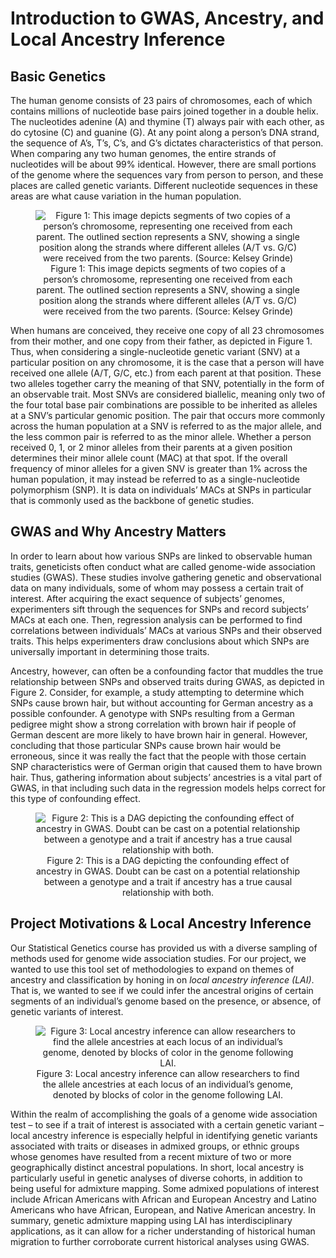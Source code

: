 # Introduction to GWAS, Ancestry, and Local Ancestry Inference

## Basic Genetics

The human genome consists of 23 pairs of chromosomes, each of which contains millions of nucleotide base pairs joined together in a double helix. The nucleotides adenine (A) and thymine (T) always pair with each other, as do cytosine (C) and guanine (G). At any point along a person’s DNA strand, the sequence of A’s, T’s, C’s, and G’s dictates characteristics of that person. When comparing any two human genomes, the entire strands of nucleotides will be about 99% identical. However, there are small portions of the genome where the sequences vary from person to person, and these places are called genetic variants. Different nucleotide sequences in these areas are what cause variation in the human population.

<center>

![Figure 1: This image depicts segments of two copies of a person’s chromosome, representing one received from each parent. The outlined section represents a SNV, showing a single position along the strands where different alleles (A/T vs. G/C) were received from the two parents. (Source: Kelsey Grinde) ](./figures/fig1.png)

</center>

When humans are conceived, they receive one copy of all 23 chromosomes from their mother, and one copy from their father, as depicted in Figure 1. Thus, when considering a single-nucleotide genetic variant (SNV) at a particular position on any chromosome, it is the case that a person will have received one allele (A/T, G/C, etc.) from each parent at that position. These two alleles together carry the meaning of that SNV, potentially in the form of an observable trait. Most SNVs are considered biallelic, meaning only two of the four total base pair combinations are possible to be inherited as alleles at a SNV’s particular genomic position. The pair that occurs more commonly across the human population at a SNV is referred to as the major allele, and the less common pair is referred to as the minor allele. Whether a person received 0, 1, or 2 minor alleles from their parents at a given position determines their minor allele count (MAC) at that spot. If the overall frequency of minor alleles for a given SNV is greater than 1% across the human population, it may instead be referred to as a single-nucleotide polymorphism (SNP). It is data on individuals’ MACs at SNPs in particular that is commonly used as the backbone of genetic studies.

## GWAS and Why Ancestry Matters

In order to learn about how various SNPs are linked to observable human traits, geneticists often conduct what are called genome-wide association studies (GWAS). These studies involve gathering genetic and observational data on many individuals, some of whom may possess a certain trait of interest. After acquiring the exact sequence of subjects’ genomes, experimenters sift through the sequences for SNPs and record subjects’ MACs at each one. Then, regression analysis can be performed to find correlations between individuals’ MACs at various SNPs and their observed traits. This helps experimenters draw conclusions about which SNPs are universally important in determining those traits.

Ancestry, however, can often be a confounding factor that muddles the true relationship between SNPs and observed traits during GWAS, as depicted in Figure 2. Consider, for example, a study attempting to determine which SNPs cause brown hair, but without accounting for German ancestry as a possible confounder. A genotype with SNPs resulting from a German pedigree might show a strong correlation with brown hair if people of German descent are more likely to have brown hair in general. However, concluding that those particular SNPs cause brown hair would be erroneous, since it was really the fact that the people with those certain SNP characteristics were of German origin that caused them to have brown hair. Thus, gathering information about subjects’ ancestries is a vital part of GWAS, in that including such data in the regression models helps correct for this type of confounding effect. 

<center>

![Figure 2: This is a DAG depicting the confounding effect of ancestry in GWAS. Doubt can be cast on a potential relationship between a genotype and a trait if ancestry has a true causal relationship with both.](/Users/brianlee/Dropbox/My Mac (Brian’s MacBook Pro)/Desktop/2022 FALL/STAT 494/GWAS_rf/figures/fig2.png)

</center>

## Project Motivations & Local Ancestry Inference

Our Statistical Genetics course has provided us with a diverse sampling of methods used for genome wide association studies. For our project, we wanted to use this tool set of methodologies to expand on themes of ancestry and classification by honing in on *local ancestry inference (LAI)*. That is, we wanted to see if we could infer the ancestral origins of certain segments of an individual’s genome based on the presence, or absence, of genetic variants of interest.

<center>

![Figure 3: Local ancestry inference can allow researchers to find the allele ancestries at each locus of an individual's genome, denoted by blocks of color in the genome following LAI.](/Users/brianlee/Dropbox/My Mac (Brian’s MacBook Pro)/Desktop/2022 FALL/STAT 494/GWAS_rf/figures/fig3.png)

</center>

Within the realm of accomplishing the goals of a genome wide association test – to see if a trait of interest is associated with a certain genetic variant – local ancestry inference is especially helpful in identifying genetic variants associated with traits or diseases in admixed groups, or ethnic groups whose genomes have resulted from a recent mixture of two or more geographically distinct ancestral populations. In short, local ancestry is particularly useful in genetic analyses of diverse cohorts, in addition to being useful for admixture mapping. Some admixed populations of interest include African Americans with African and European Ancestry and Latino Americans who have African, European, and Native American ancestry. In summary, genetic admixture mapping using LAI has interdisciplinary applications, as it can allow for a richer understanding of historical human migration to further corroborate current historical analyses using GWAS.

